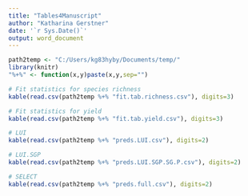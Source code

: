 ```yaml
---
title: "Tables4Manuscript"
author: "Katharina Gerstner"
date: '`r Sys.Date()`'
output: word_document
---
```


```r
path2temp <- "C:/Users/kg83hyby/Documents/temp/"
library(knitr)
"%+%" <- function(x,y)paste(x,y,sep="")

```

```r
# Fit statistics for species richness
kable(read.csv(path2temp %+% "fit.tab.richness.csv"), digits=3)

# Fit statistics for yield
kable(read.csv(path2temp %+% "fit.tab.yield.csv"), digits=3)

```

```r
# LUI
kable(read.csv(path2temp %+% "preds.LUI.csv"), digits=2)
```

```r
# LUI.SGP
kable(read.csv(path2temp %+% "preds.LUI.SGP.SG.P.csv"), digits=2)
```

```r
# SELECT
kable(read.csv(path2temp %+% "preds.full.csv"), digits=2)
```

